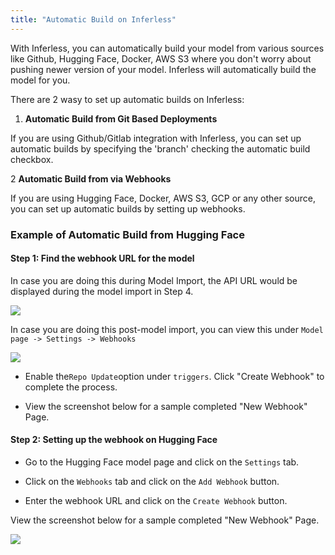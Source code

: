 ```yaml
---
title: "Automatic Build on Inferless"
---
```


With Inferless, you can automatically build your model from various sources like Github, Hugging Face, Docker, AWS S3 where you don't worry about pushing newer version of your model. Inferless will automatically build the model for you.

There are 2 wasy to set up automatic builds on Inferless:

1. **Automatic Build from Git Based Deployments**

If you are using Github/Gitlab integration with Inferless, you can set up automatic builds by specifying the 'branch' checking the automatic build checkbox.


2 **Automatic Build from via Webhooks**

If you are using Hugging Face, Docker, AWS S3, GCP or any other source, you can set up automatic builds by setting up webhooks. 


### Example of Automatic Build from Hugging Face 


#### Step 1: Find the webhook URL for the model 


In case you are doing this during Model Import, the API URL would be displayed during the model import in Step 4.

![](/images/hugging-face1.png)

In case you are doing this post-model import, you can view this under `Model page -> Settings -> Webhooks`

![](/images/hugging-face2.png)

* Enable the` Repo Update `option under `triggers`. Click "Create Webhook" to complete the process.

* View the screenshot below for a sample completed "New Webhook" Page.


#### Step 2: Setting up the webhook on Hugging Face


* Go to the Hugging Face model page and click on the `Settings` tab.

* Click on the `Webhooks` tab and click on the `Add Webhook` button.

* Enter the webhook URL and click on the `Create Webhook` button.


View the screenshot below for a sample completed "New Webhook" Page.


![](/images/hugging-face3.png)
